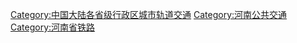 [[Category:中国大陆各省级行政区城市轨道交通|Category:中国大陆各省级行政区城市轨道交通]]
[[Category:河南公共交通|Category:河南公共交通]]
[[Category:河南省铁路|Category:河南省铁路]]